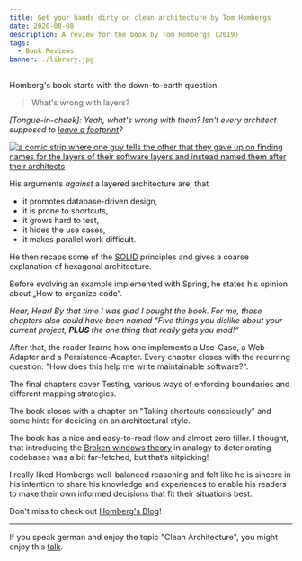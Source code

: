 ```yaml
---
title: Get your hands dirty on clean architecture by Tom Hombergs
date: 2020-08-08
description: A review for the book by Tom Hombergs (2019)
tags:
  - Book Reviews
banner: ./library.jpg
---
```


Homberg's book starts with the down-to-earth question:

> What's wrong with layers?

*[Tongue-in-cheek]: Yeah, what's wrong with them? Isn't every architect supposed to [leave a footprint][GeekAndPoke]?*

[![a comic strip where one guy tells the other that they gave up on finding names for the layers of their software layers and instead named them after their architects](https://images.squarespace-cdn.com/content/v1/518f5d62e4b075248d6a3f90/1373745203932-FY5OM0GGKZ3T2XIM9HMQ/ke17ZwdGBToddI8pDm48kMjasjQ5vHSrE4vyy4Ye2dF7gQa3H78H3Y0txjaiv_0fDoOvxcdMmMKkDsyUqMSsMWxHk725yiiHCCLfrh8O1z4YTzHvnKhyp6Da-NYroOW3ZGjoBKy3azqku80C789l0vIHRucUU7a1Vci15HXS8HJMsCLbaTKQDWw2x2-mp2korvyeRU0zE932p8NLIfwQYw/footprints2.jpg?format=300w)](http://geek-and-poke.com/geekandpoke/2013/7/13/foodprints)

His arguments *against* a layered architecture are, that

- it promotes database-driven design,
- it is prone to shortcuts,
- it grows hard to test,
- it hides the use cases,
- it makes parallel work difficult.

He then recaps some of the [SOLID] principles and gives a coarse explanation of hexagonal architecture.

Before evolving an example implemented with Spring, he states his opinion about „How to organize code“.

*Hear, Hear! By that time I was glad I bought the book. For me, those chapters also could have been named
“Five things you dislike about your current project, __PLUS__ the one thing that really gets you mad!“*

After that, the reader learns how one implements a Use-Case, a Web-Adapter and a Persistence-Adapter. Every chapter closes with the recurring question: "How does this help me write maintainable software?".

The final chapters cover Testing, various ways of enforcing boundaries and different mapping strategies.

The book closes with a chapter on "Taking shortcuts consciously" and some hints for deciding on an architectural style.

The book has a nice and easy-to-read flow and almost zero filler. I thought, that introducing the [Broken windows theory](https://en.wikipedia.org/wiki/Broken_windows_theory)
in analogy to deteriorating codebases was a bit far-fetched, but that‘s nitpicking!

I really liked Hombergs well-balanced reasoning and felt like he is sincere in his intention to share his knowledge and experiences
to enable his readers to make their own informed decisions that fit their situations best.

Don't miss to check out [Homberg's Blog][Reflectoring]!

---

If you speak german and enjoy the topic "Clean Architecture", you might enjoy this [talk][CoseeTechTalk].

[CoseeTechTalk]: <https://www.youtube.com/watch?v=DSIlx5c_72Q>
[Reflectoring]: <https://reflectoring.io/>
[SOLID]: <https://en.wikipedia.org/wiki/SOLID>
[GeekAndPoke]: <http://geek-and-poke.com/geekandpoke/2013/7/13/foodprints>
